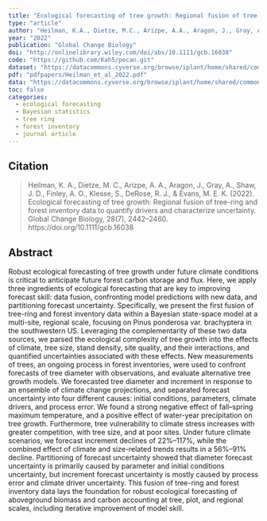 ```yaml
---
title: "Ecological forecasting of tree growth: Regional fusion of tree-ring and forest inventory data to quantify drivers and characterize uncertainty"
type: "article"
author: "Heilman, K.A., Dietze, M.C., Arizpe, A.A., Aragon, J., Gray, A., Shaw, J.D., Finley, A.O., Klesse, S., DeRose, R.J., & Evans, M.E.K."
year: "2022"
publication: "Global Change Biology"
doi: "http://onlinelibrary.wiley.com/doi/abs/10.1111/gcb.16038"
code: "https://github.com/Kah5/pecan.git"
dataset: "https://datacommons.cyverse.org/browse/iplant/home/shared/commons_repo/curated/FIA_PIPO_AZ_TREE_RING_DEC2021"
pdf: "pdfpapers/Heilman_et_al_2022.pdf"
data: "https://datacommons.cyverse.org/browse/iplant/home/shared/commons_repo/curated/FIA_PIPO_AZ_TREE_RING_DEC2021"
toc: false
categories:
  - ecological forecasting
  - Bayesian statistics
  - tree ring
  - forest inventory
  - journal article
---
```


## Citation

> Heilman, K. A., Dietze, M. C., Arizpe, A. A., Aragon, J., Gray, A., Shaw, J. D., Finley, A. O., Klesse, S., DeRose, R. J., & Evans, M. E. K. (2022). Ecological forecasting of tree growth: Regional fusion of tree-ring and forest inventory data to quantify drivers and characterize uncertainty. Global Change Biology, 28(7), 2442--2460. https://doi.org/10.1111/gcb.16038

## Abstract

Robust ecological forecasting of tree growth under future climate conditions is critical to anticipate future forest carbon storage and flux. Here, we apply three ingredients of ecological forecasting that are key to improving forecast skill: data fusion, confronting model predictions with new data, and partitioning forecast uncertainty. Specifically, we present the first fusion of tree-ring and forest inventory data within a Bayesian state-space model at a multi-site, regional scale, focusing on Pinus ponderosa var. brachyptera in the southwestern US. Leveraging the complementarity of these two data sources, we parsed the ecological complexity of tree growth into the effects of climate, tree size, stand density, site quality, and their interactions, and quantified uncertainties associated with these effects. New measurements of trees, an ongoing process in forest inventories, were used to confront forecasts of tree diameter with observations, and evaluate alternative tree growth models. We forecasted tree diameter and increment in response to an ensemble of climate change projections, and separated forecast uncertainty into four different causes: initial conditions, parameters, climate drivers, and process error. We found a strong negative effect of fall--spring maximum temperature, and a positive effect of water-year precipitation on tree growth. Furthermore, tree vulnerability to climate stress increases with greater competition, with tree size, and at poor sites. Under future climate scenarios, we forecast increment declines of 22%--117%, while the combined effect of climate and size-related trends results in a 56%--91% decline. Partitioning of forecast uncertainty showed that diameter forecast uncertainty is primarily caused by parameter and initial conditions uncertainty, but increment forecast uncertainty is mostly caused by process error and climate driver uncertainty. This fusion of tree-ring and forest inventory data lays the foundation for robust ecological forecasting of aboveground biomass and carbon accounting at tree, plot, and regional scales, including iterative improvement of model skill.
